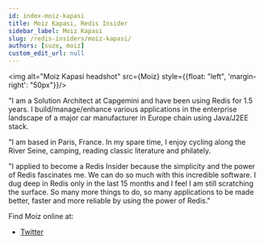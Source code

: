 ```yaml
---
id: index-moiz-kapasi
title: Moiz Kapasi, Redis Insider
sidebar_label: Moiz Kapasi
slug: /redis-insiders/moiz-kapasi/
authors: [suze, moiz]
custom_edit_url: null
---
```


<img alt="Moiz Kapasi headshot" src={Moiz} style={{float: "left", 'margin-right': "50px"}}/>

"I am a Solution Architect at Capgemini and have been using Redis for 1.5 years. I build/manage/enhance various applications in the enterprise landscape of a major car manufacturer in Europe chain using Java/J2EE stack.

"I am based in Paris, France. In my spare time, I enjoy cycling along the River Seine, camping, reading classic literature and philately.

"I applied to become a Redis Insider because the simplicity and the power of Redis fascinates me. We can do so much with this incredible software. I dug deep in Redis only in the last 15 months and I feel I am still scratching the surface. So many more things to do, so many applications to be made better, faster and more reliable by using the power of Redis."

<div style={{clear: "left"}}></div>

Find Moiz online at: 

* [Twitter](https://twitter.com/kapasimoiz/)
